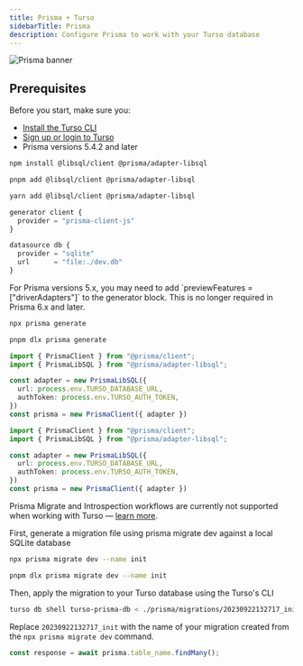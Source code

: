 ```yaml
---
title: Prisma + Turso
sidebarTitle: Prisma
description: Configure Prisma to work with your Turso database
---
```


![Prisma banner](/images/guides/prisma-banner.png)

## Prerequisites

Before you start, make sure you:

- [Install the Turso CLI](/cli/installation)
- [Sign up or login to Turso](/cli/authentication#signup)
- Prisma versions 5.4.2 and later

<Steps>

<Step title="Install the libSQL SDK and its Prisma driver">

<CodeGroup>

```bash npm
npm install @libsql/client @prisma/adapter-libsql
```

```bash pnpm
pnpm add @libsql/client @prisma/adapter-libsql
```

```bash yarn
yarn add @libsql/client @prisma/adapter-libsql
```

</CodeGroup>

</Step>

<Step title="Retrieve database credentials">

<Snippet file="retrieve-database-credentials.mdx" />

</Step>

<Step title="Configure your Prisma schema">

```js prisma/schema.prisma
generator client {
  provider = "prisma-client-js"
}

datasource db {
  provider = "sqlite"
  url      = "file:./dev.db"
}
```

<Note>
For Prisma versions 5.x, you may need to add `previewFeatures = ["driverAdapters"]` to the generator block. This is no longer required in Prisma 6.x and later.
</Note>

</Step>

<Step title="Generate Prisma client">

<CodeGroup>

```sh npm
npx prisma generate
```

```sh pnpm
pnpm dlx prisma generate
```

</CodeGroup>

</Step>

<Step title="Update your Prisma Client Instance">

<CodeGroup>

```ts Node.js / Serverless
import { PrismaClient } from "@prisma/client";
import { PrismaLibSQL } from "@prisma/adapter-libsql";

const adapter = new PrismaLibSQL({
  url: process.env.TURSO_DATABASE_URL,
  authToken: process.env.TURSO_AUTH_TOKEN,
})
const prisma = new PrismaClient({ adapter })
```

```ts Edge Runtimes
import { PrismaClient } from "@prisma/client";
import { PrismaLibSQL } from "@prisma/adapter-libsql";

const adapter = new PrismaLibSQL({
  url: process.env.TURSO_DATABASE_URL,
  authToken: process.env.TURSO_AUTH_TOKEN,
})
const prisma = new PrismaClient({ adapter })
```

</CodeGroup>

</Step>

<Step title="Database Migrations">

Prisma Migrate and Introspection workflows are currently not supported when working with Turso &mdash; [learn more](https://www.prisma.io/docs/orm/overview/databases/turso#how-to-manage-schema-changes).

First, generate a migration file using prisma migrate dev against a local SQLite database

<CodeGroup>

```sh npm
npx prisma migrate dev --name init
```

```sh pnpm
pnpm dlx prisma migrate dev --name init
```

</CodeGroup>

Then, apply the migration to your Turso database using the Turso's CLI

```bash
turso db shell turso-prisma-db < ./prisma/migrations/20230922132717_init/migration.sql
```

<Info>

Replace `20230922132717_init` with the name of your migration created from the `npx prisma migrate dev` command.

</Info>

</Step>

<Step title="Query">

```ts
const response = await prisma.table_name.findMany();
```

</Step>

</Steps>
